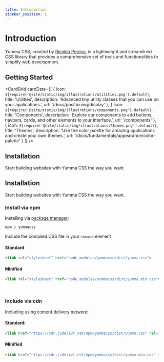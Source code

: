 ```yaml
---
title: Introduction
sidebar_position: 1
---
```



# Introduction

Yumma CSS, created by [Renildo Pereira](https://rrenildopereiraa.github.io/renildo/), is a lightweight and streamlined CSS library that provides a comprehensive set of tools and functionalities to simplify web development.

## Getting Started

<CardGrid
 cardData={[
    {
      icon: `${require('@site/static/img/illustrations/utilities.png').default}`,
      title: 'Utilities',
      description: 'Advanced tiny utility classes that you can use on your applications.',
      url: '/docs/positioning/display'
    },
    {
      icon: `${require('@site/static/img/illustrations/components.png').default}`,
      title: 'Components',
      description: 'Explore our components to add buttons, navbars, cards, and other elements to your interface.',
      url: '/components'
    },
    {
      icon: `${require('@site/static/img/illustrations/themes.png').default}`,
      title: 'Themes',
      description: 'Use the color palette for amazing applications and create your own themes.',
      url: '/docs/fundamentals/appearance/color-palette'
    }
 ]}
/>

## Installation

Start building websites with Yumma CSS the way you want.

## Installation

Start building websites with Yumma CSS the way you want.

### Install via npm

Installing via [package manager](https://www.npmjs.com/package/yummacss):

```bash
npm i yummacss
```

Include the compiled CSS file in your `<head>` element

#### Standard

```html
<link rel="stylesheet" href="node_modules/yummacss/dist/yumma.css">
```
#### Minified

```html
<link rel="stylesheet" href="node_modules/yummacss/dist/yumma.min.css">
```

<br/>

### Include via cdn

Including using [content delivery network](https://www.jsdelivr.com/package/npm/yummacss):

#### Standard:

```html
<link href="https://cdn.jsdelivr.net/npm/yummacss/dist/yumma.css" rel="stylesheet" crossorigin="anonymous">
```

#### Minified

```html
<link href="https://cdn.jsdelivr.net/npm/yummacss/dist/yumma.min.css" rel="stylesheet" crossorigin="anonymous">
```